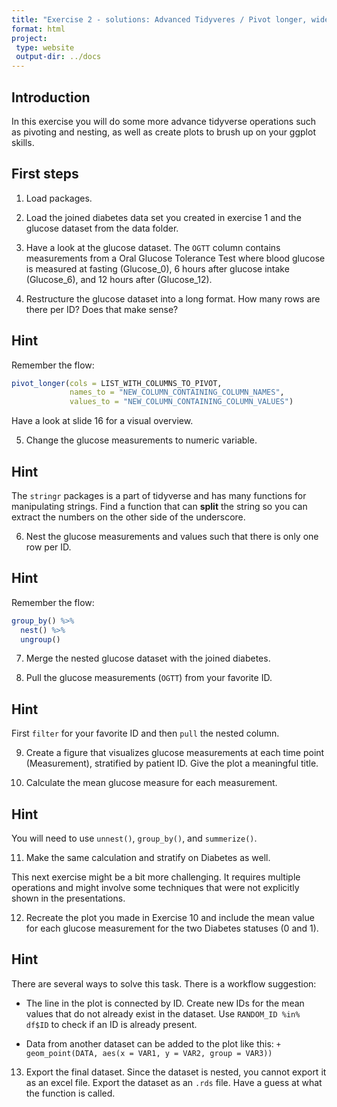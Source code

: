 ```yaml
---
title: "Exercise 2 - solutions: Advanced Tidyveres / Pivot longer, wider, and nesting"
format: html
project:
 type: website
 output-dir: ../docs
---
```


## Introduction

In this exercise you will do some more advance tidyverse operations such as pivoting and nesting, as well as create plots to brush up on your ggplot skills.

## First steps

1.  Load packages.

2.  Load the joined diabetes data set you created in exercise 1 and the glucose dataset from the data folder.

3.  Have a look at the glucose dataset. The `OGTT` column contains measurements from a Oral Glucose Tolerance Test where blood glucose is measured at fasting (Glucose_0), 6 hours after glucose intake (Glucose_6), and 12 hours after (Glucose_12).

4.  Restructure the glucose dataset into a long format. How many rows are there per ID? Does that make sense?

::: {.callout-tip collapse="true"}
## Hint

Remember the flow:

```r
pivot_longer(cols = LIST_WITH_COLUMNS_TO_PIVOT,
             names_to = "NEW_COLUMN_CONTAINING_COLUMN_NAMES",
             values_to = "NEW_COLUMN_CONTAINING_COLUMN_VALUES")
```

Have a look at slide 16 for a visual overview.

:::

5.  Change the glucose measurements to numeric variable.

::: {.callout-tip collapse="true"}
## Hint
The `stringr` packages is a part of tidyverse and has many functions for manipulating strings. Find a function that can **split** the string so you can extract the numbers on the other side of the underscore. 
:::


6.  Nest the glucose measurements and values such that there is only one row per ID.

::: {.callout-tip collapse="true"}
## Hint

Remember the flow:

```r
group_by() %>% 
  nest() %>% 
  ungroup()
```

:::

7.  Merge the nested glucose dataset with the joined diabetes.

8.  Pull the glucose measurements (`OGTT`) from your favorite ID.

::: {.callout-tip collapse="true"}
## Hint
First `filter` for your favorite ID and then `pull` the nested column. 
:::

9.  Create a figure that visualizes glucose measurements at each time point (Measurement), stratified by patient ID. Give the plot a meaningful title.

10. Calculate the mean glucose measure for each measurement.

::: {.callout-tip collapse="true"}
## Hint
You will need to use `unnest()`, `group_by()`, and `summerize()`.
:::

11. Make the same calculation and stratify on Diabetes as well.

This next exercise might be a bit more challenging. It requires multiple operations and might involve some techniques that were not explicitly shown in the presentations.

12. Recreate the plot you made in Exercise 10 and include the mean value for each glucose measurement for the two Diabetes statuses (0 and 1).

::: {.callout-tip collapse="true"}
## Hint
There are several ways to solve this task. There is a workflow suggestion:

  - The line in the plot is connected by ID. Create new IDs for the mean values that do not already exist in the dataset. Use `RANDOM_ID %in% df$ID` to check if an ID is already present. 
  
  - Data from another dataset can be added to the plot like this: `+ geom_point(DATA, aes(x = VAR1, y = VAR2, group = VAR3))`
  
:::

13. Export the final dataset. Since the dataset is nested, you cannot export it as an excel file. Export the dataset as an `.rds` file. Have a guess at what the function is called.

